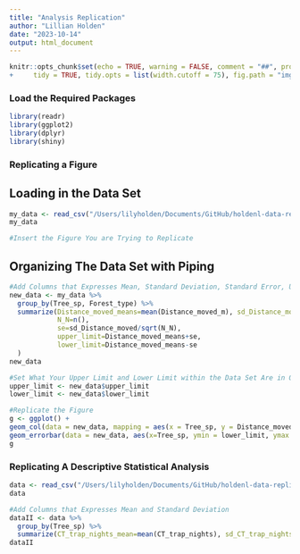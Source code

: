 ```yaml
---
title: "Analysis Replication"
author: "Lillian Holden"
date: "2023-10-14"
output: html_document
---
```


```r
knitr::opts_chunk$set(echo = TRUE, warning = FALSE, comment = "##", prompt = TRUE,
+     tidy = TRUE, tidy.opts = list(width.cutoff = 75), fig.path = "img/")
```

### Load the Required Packages
```r
library(readr)
library(ggplot2)
library(dplyr)
library(shiny)
```


### Replicating a Figure
## Loading in the Data Set 
```r
my_data <- read_csv("/Users/lilyholden/Documents/GitHub/holdenl-data-replication-assignment/Distance_moved.csv", show_col_types = TRUE)
my_data
```
```r
#Insert the Figure You are Trying to Replicate
```

## Organizing The Data Set with Piping 
```r
#Add Columns that Expresses Mean, Standard Deviation, Standard Error, Upper Limit, and Lower Limit and Organizes it by Tree Species and Forest Type
new_data <- my_data %>%  
  group_by(Tree_sp, Forest_type) %>%  
  summarize(Distance_moved_means=mean(Distance_moved_m), sd_Distance_moved=sd(Distance_moved_m),  
            N_N=n(),  
            se=sd_Distance_moved/sqrt(N_N),  
            upper_limit=Distance_moved_means+se,  
            lower_limit=Distance_moved_means-se
  )  
new_data
```
```r
#Set What Your Upper Limit and Lower Limit within the Data Set Are in Order to Plot Error Bars ??? Do I need to do this? I don't think I do... 
upper_limit <- new_data$upper_limit
lower_limit <- new_data$lower_limit
```

```r
#Replicate the Figure 
g <- ggplot() + 
geom_col(data = new_data, mapping = aes(x = Tree_sp, y = Distance_moved_means, group=Forest_type, fill = Forest_type), colour = "black", position = "dodge") +
geom_errorbar(data = new_data, aes(x=Tree_sp, ymin = lower_limit, ymax = upper_limit, fill= Forest_type), width=.2, position=position_dodge(.9)) 
g
```

### Replicating A Descriptive Statistical Analysis

```r
data <- read_csv("/Users/lilyholden/Documents/GitHub/holdenl-data-replication-assignment/Visits_seedpredators_CT.csv", show_col_types = TRUE)
data
```

```r
#Add Columns that Expresses Mean and Standard Deviation
dataII <- data %>%  
  group_by(Tree_sp) %>%  
  summarize(CT_trap_nights_mean=mean(CT_trap_nights), sd_CT_trap_nights=sd(CT_trap_nights_mean), Visitor_species_type=Body_size, Num_visits)
dataII
```
